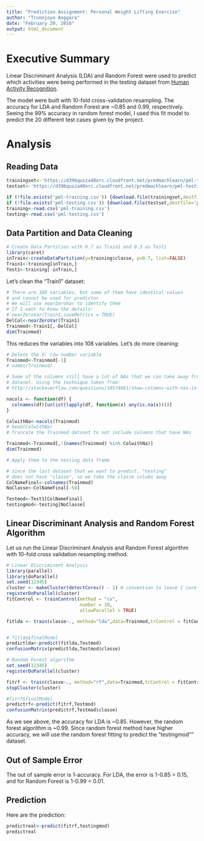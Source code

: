 ```yaml
---
title: "Prediction Assignment: Personal Weight Lifting Exercise"
author: "Trunojoyo Anggara"
date: "February 20, 2016"
output: html_document
---
```


# Executive Summary

Linear Discriminant Analysis (LDA) and Random Forest were used to predict which activities were being performed in the testing dataset from [Human Activity Recognition](http://groupware.les.inf.puc-rio.br/har). 

The model were built with 10-fold cross-validation resampling. The accuracy for LDA and Random Forest are ~0.85 and 0.99, respectively. Seeing the 99% accuracy in random forest model, I used this fit model to predict the 20 different test cases given by the project. 

# Analysis

## Reading Data 

```r
trainingset<-'https://d396qusza40orc.cloudfront.net/predmachlearn/pml-training.csv'
testset<-'https://d396qusza40orc.cloudfront.net/predmachlearn/pml-testing.csv'

if (!file.exists('pml-training.csv')) {download.file(trainingset,destfile='pml-training.csv') }
if (!file.exists('pml-testing.csv')) {download.file(testset,destfile='pml-testing.csv')}
training<-read.csv('pml-training.csv')
testing<-read.csv('pml-testing.csv')
```

## Data Partition and Data Cleaning

```r
# Create Data Partition with 0.7 as Train1 and 0.3 as Test1
library(caret)
inTrain<-createDataPartition(y=training$classe, p=0.7, list=FALSE)
Train1<-training[inTrain,]
Test1<-training[-inTrain,]
```

Let's clean the "Train1" dataset:
```r
# There are 160 variables, but some of them have identical values 
# and cannot be used for predictor
# We will use nearZeroVar to identify them
# If I want to know the details: 
# nearZeroVar(Train1,saveMetrics = TRUE)
DelCol<-nearZeroVar(Train1)
Trainmod<-Train1[,-DelCol]
dim(Trainmod)
```

This reduces the variables into 108 variables. Let's do more cleaning:

```r
# Delete the X: row number variable
Trainmod<-Trainmod[-1]
# names(Trainmod)

# Some of the columns still have a lot of NAs that we can take away from the 
# dataset. Using the technique taken from:
# http://stackoverflow.com/questions/10574061/show-columns-with-nas-in-a-data-frame

nacols <- function(df) {
  colnames(df)[unlist(lapply(df, function(x) any(is.na(x))))]
}

ColwithNa<-nacols(Trainmod)
# head(ColwithNa)
# Truncate the Trainmod dataset to not include columns that have NAs 

Trainmod<-Trainmod[,!(names(Trainmod) %in% ColwithNa)]
dim(Trainmod)

# Apply them to the testing data frame 

# Since the last dataset that we want to predict, "testing"
# does not have "classe", so we take the classe column away
ColNameFinal<-colnames(Trainmod)
NoClasse<-ColNameFinal[-58]

Testmod<-Test1[ColNameFinal]
testingmod<-testing[NoClasse]
```

## Linear Discriminant Analysis and Random Forest Algorithm

Let us run the Linear Discriminant Analysis and Random Forest algorithm with 10-fold cross validation resampling method.
```r
# Linear Discriminant Analysis
library(parallel)
library(doParallel)
set.seed(12345)
cluster <- makeCluster(detectCores() - 1) # convention to leave 1 core for OS
registerDoParallel(cluster)
fitControl <- trainControl(method = "cv",
                           number = 10,
                           allowParallel = TRUE)

fitlda <- train(classe~., method="lda",data=Trainmod,trControl = fitControl)


# fitlda$finalModel
predictlda<-predict(fitlda,Testmod)
confusionMatrix(predictlda,Testmod$classe)

# Random Forest algorithm
set.seed(12345)
registerDoParallel(cluster)

fitrf <- train(classe~., method="rf",data=Trainmod,trControl = fitControl)
stopCluster(cluster)

#fitrf$finalModel
predictrf<-predict(fitrf,Testmod)
confusionMatrix(predictrf,Testmod$classe)
```
As we see above, the accuracy for LDA is ~0.85. However, the random forest algorithm is ~0.99. Since random forest method have higher accuracy, we will use the random forest fitting to predict the "testingmod"" dataset.

## Out of Sample Error

The out of sample error is 1-accuracy. For LDA, the error is 1-0.85 = 0.15, and for Random Forest is 1-0.99 = 0.01.

## Prediction

Here are the prediction:
```r
predictreal<-predict(fitrf,testingmod)
predictreal
```
